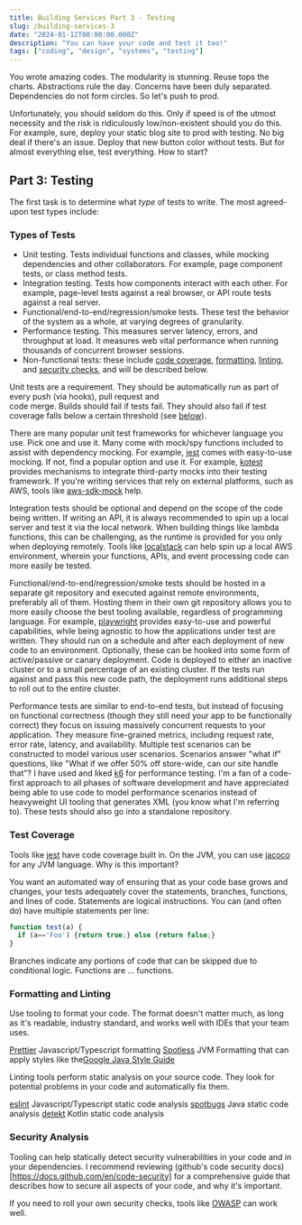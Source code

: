 ```yaml
---
title: Building Services Part 3 - Testing
slug: /building-services-3
date: "2024-01-12T00:00:00.000Z"
description: "You can have your code and test it too!"
tags: ["coding", "design", "systems", "testing"]
---
```


You wrote amazing codes. The modularity is stunning. Reuse tops the charts. Abstractions rule the day.
Concerns have been duly separated. Dependencies do not form circles. So let's push to prod.

Unfortunately, you should seldom do this. Only if speed is of the utmost necessity and the risk 
is ridiculously low/non-existent should you do this. For example, sure, deploy your static blog site to 
prod with testing. No big deal if there's an issue. Deploy that new button color without tests. But for
almost everything else, test everything. How to start?

## Part 3: Testing

The first task is to determine what _type_ of tests to write. The most agreed-upon test types include:

### Types of Tests

* Unit testing. Tests individual functions and classes, while mocking dependencies and other collaborators.
For example, page component tests, or class method tests.
* Integration testing. Tests how components interact with each other. For example, page-level tests against a real browser, 
or API route tests against a real server.
* Functional/end-to-end/regression/smoke tests. These test the behavior of the system as a whole, at varying degrees of
granularity.
* Performance testing. This measures server latency, errors, and throughput at load. It measures web vital performance 
when running thousands of concurrent browser sessions.
* Non-functional tests: these include [code coverage](#test-coverage), [formatting](#formatting-and-linting), [linting](#formatting-and-linting), and [security checks](#security-analysis), and will be described below.

Unit tests are a requirement. They should be automatically run as part of every push (via hooks), pull request and  
code merge. Builds should fail if tests fail. They should also fail if test coverage falls below a certain
threshold (see [below](#test-coverage)). 

There are many popular unit test frameworks for whichever language you use. Pick one and use
it. Many come with mock/spy functions included to assist with dependency mocking. For
example, [jest](https://jestjs.io) comes with easy-to-use mocking. If not, find a popular option
and use it. For example, [kotest](https://kotest.io/docs/framework/integrations/mocking.html) 
provides mechanisms to integrate third-party mocks into their testing framework. If you're 
writing services that rely on external platforms, such as AWS, tools like [aws-sdk-mock](https://github.com/dwyl/aws-sdk-mock)
help.

Integration tests should be optional and depend on the scope of the code being written. If writing an API, it
is always recommended to spin up a local server and test it via the local network. When building things
like lambda functions, this can be challenging, as the runtime is provided for you only when deploying remotely.
Tools like [localstack](https://github.com/localstack/localstack) can help spin up a local AWS environment, wherein your functions, APIs, and event 
processing code can more easily be tested. 

Functional/end-to-end/regression/smoke tests should be hosted in a separate git repository
and executed against remote environments, preferably all of them. Hosting them in their own 
git repository allows you to more easily choose the best tooling available, regardless of programming 
language. For example, [playwright](https://playwright.dev/) provides easy-to-use and powerful capabilities, while being agnostic to 
how the applications under test are written. They should run on
a schedule and after each deployment of new code to an environment. Optionally, these can be
hooked into some form of active/passive or canary deployment. Code is deployed to either an inactive
cluster or to a small percentage of an existing cluster. If the tests run against and pass this new code path,
the deployment runs additional steps to roll out to the entire cluster. 

Performance tests are similar to end-to-end tests, but instead of focusing on functional
correctness (though they still need your app to be functionally correct) they focus on
issuing massively concurrent requests to your application. They measure fine-grained metrics, 
including request rate, error rate, latency, and availability. Multiple test scenarios
can be constructed to model various user scenarios. Scenarios answer "what if" questions,
like "What if we offer 50% off store-wide, can our site handle that"? I have used and liked
[k6](https://k6.io) for performance testing. I'm a fan of a code-first approach to all phases
of software development and have appreciated being able to use code to model performance 
scenarios instead of heavyweight UI tooling that generates XML (you know what I'm referring to). These tests should also go into a standalone repository.

### Test Coverage

Tools like [jest](https://jestjs.io) have code coverage built in. On the JVM, you can use 
[jacoco](https://www.jacoco.org/jacoco/) for any JVM language. Why is this important?

You want an automated way of ensuring that as your code base grows and changes, your tests adequately
cover the statements, branches, functions, and lines of code. Statements are logical instructions. You
can (and often do) have multiple statements per line:
```javascript
function test(a) {
  if (a=='Foo') {return true;} else {return false;}
}
```
Branches indicate any portions of code that can be skipped due to conditional logic. Functions are ... functions.

### Formatting and Linting

Use tooling to format your code. The format doesn't matter much, as long as it's readable, industry standard,
and works well with IDEs that your team uses.

[Prettier](https://prettier.io/) Javascript/Typescript formatting
[Spotless](https://github.com/diffplug/spotless) JVM Formatting that can apply styles like the[Google Java Style Guide](https://google.github.io/styleguide/javaguide.html)

Linting tools perform static analysis on your source code. They
look for potential problems in your code and automatically fix them.

[eslint](https://eslint.org/) Javascript/Typescript static code analysis
[spotbugs](https://spotbugs.github.io/) Java static code analysis
[detekt](https://detekt.dev/) Kotlin static code analysis

### Security Analysis

Tooling can help statically detect security vulnerabilities in your code and in your dependencies.
I recommend reviewing (github's code security docs)[https://docs.github.com/en/code-security] for a 
comprehensive guide that describes how to secure all aspects of your code, and why it's important.

If you need to roll your own security checks, tools like [OWASP](https://owasp.org/www-prcoject-dependency-check/)
can work well.





